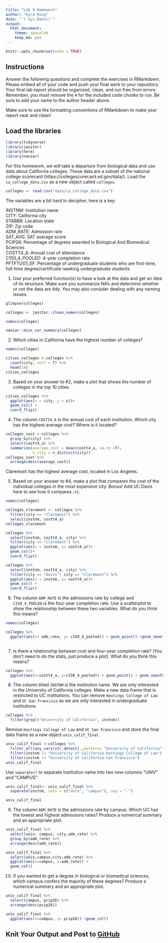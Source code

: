 ```yaml
---
title: "Lab 9 Homework"
author: "Kyra Kong"
date: "`r Sys.Date()`"
output:
  html_document: 
    theme: spacelab
    keep_md: yes
---
```


```r
knitr::opts_chunk$set(echo = TRUE)
```

## Instructions
Answer the following questions and complete the exercises in RMarkdown. Please embed all of your code and push your final work to your repository. Your final lab report should be organized, clean, and run free from errors. Remember, you must remove the `#` for the included code chunks to run. Be sure to add your name to the author header above.  

Make sure to use the formatting conventions of RMarkdown to make your report neat and clean!  

## Load the libraries
```r
library(tidyverse)
library(janitor)
library(here)
library(naniar)
``` 

For this homework, we will take a departure from biological data and use data about California colleges. These data are a subset of the national college scorecard (https://collegescorecard.ed.gov/data/). Load the `ca_college_data.csv` as a new object called `colleges`.
```r
colleges <- read.csv("data/ca_college_data.csv")
```

The variables are a bit hard to decipher, here is a key:  

INSTNM: Institution name  
CITY: California city  
STABBR: Location state  
ZIP: Zip code  
ADM_RATE: Admission rate  
SAT_AVG: SAT average score  
PCIP26: Percentage of degrees awarded in Biological And Biomedical Sciences  
COSTT4_A: Annual cost of attendance  
C150_4_POOLED: 4-year completion rate  
PFTFTUG1_EF: Percentage of undergraduate students who are first-time, full-time degree/certificate-seeking undergraduate students  

1. Use your preferred function(s) to have a look at the data and get an idea of its structure. Make sure you summarize NA's and determine whether or not the data are tidy. You may also consider dealing with any naming issues.
```r
glimpse(colleges)
```

```r
colleges <- janitor::clean_names(colleges)
```

```r
names(colleges)
```
```r
naniar::miss_var_summary(colleges)
```

2. Which cities in California have the highest number of colleges?
```r
names(colleges)
```

```r
cities_colleges <-colleges %>% 
  count(city, sort = T) %>% 
  head(10)
cities_colleges
```

3. Based on your answer to #2, make a plot that shows the number of colleges in the top 10 cities.
```r
cities_colleges %>% 
  ggplot(aes(x = city, y = n))+
  geom_col() +
  coord_flip()
```

4. The column `COSTT4_A` is the annual cost of each institution. Which city has the highest average cost? Where is it located?
```r
colleges_cost <-colleges %>% 
  group_by(city) %>% 
  select(costt4_a) %>%
  summarize(average_cost = mean(costt4_a, na.rm =T),
            n_city = n_distinct(city))
colleges_cost %>% 
  arrange(desc(average_cost))


```
Claremont has the highest average cost, located in Los Angeles.

5. Based on your answer to #4, make a plot that compares the cost of the individual colleges in the most expensive city. Bonus! Add UC Davis here to see how it compares :>).
```r
names(colleges)
```

```r
colleges_claremont <- colleges %>% 
  filter(city == "Claremont") %>% 
  select(instnm, costt4_a)
colleges_claremont
```
```r
colleges %>% 
  select(instnm, costt4_a, city) %>% 
  filter(city == "Claremont") %>%
  ggplot(aes(x = instnm, y= costt4_a))+ 
  geom_col()+
  coord_flip()
```

```r
colleges %>% 
  select(instnm, costt4_a, city) %>% 
  filter(city == "Davis"| city == "Claremont") %>%
  ggplot(aes(x = instnm, y= costt4_a))+ 
  geom_col() +
  coord_flip()
```



6. The column `ADM_RATE` is the admissions rate by college and `C150_4_POOLED` is the four-year completion rate. Use a scatterplot to show the relationship between these two variables. What do you think this means?
```r
names(colleges)
```

```r
colleges %>% 
  ggplot(aes(x= adm_rate, y= c150_4_pooled)) + geom_point() +geom_smooth(method=lm, se= T)
  
```

7. Is there a relationship between cost and four-year completion rate? (You don't need to do the stats, just produce a plot). What do you think this means?
```r
colleges %>% 
  ggplot(aes(x=costt4_a, y=c150_4_pooled)) + geom_point() + geom_smooth(method =lm, se =T)
```

8. The column titled `INSTNM` is the institution name. We are only interested in the University of California colleges. Make a new data frame that is restricted to UC institutions. You can remove `Hastings College of Law` and `UC San Francisco` as we are only interested in undergraduate institutions.
```r
colleges %>% 
  filter(grepl("University of California", instnm))
```

Remove `Hastings College of Law` and `UC San Francisco` and store the final data frame as a new object `univ_calif_final`.
```r
univ_calif_final <-colleges %>% 
  filter_all(any_vars(str_detect(.,pattern= "University of California"))) %>% 
  filter(instnm != "University of California-Hastings College of Law") %>% 
  filter(instnm != "University of California-San Francisco")
univ_calif_final
```

Use `separate()` to separate institution name into two new columns "UNIV" and "CAMPUS".
```r
univ_calif_final<- univ_calif_final %>% 
  separate(instnm, into = c("univ", "campus"), sep = "-")
```
```r
univ_calif_final
```

9. The column `ADM_RATE` is the admissions rate by campus. Which UC has the lowest and highest admissions rates? Produce a numerical summary and an appropriate plot.
```r
univ_calif_final %>% 
  select(univ, campus, city,adm_rate) %>% 
  group_by(adm_rate) %>% 
  arrange(desc(adm_rate))
```

```r
univ_calif_final %>% 
  select(univ,campus,city,adm_rate) %>% 
  ggplot(aes(x=campus, y=adm_rate)) +
  geom_col()
```

10. If you wanted to get a degree in biological or biomedical sciences, which campus confers the majority of these degrees? Produce a numerical summary and an appropriate plot.
```r
univ_calif_final %>% 
  select(campus, pcip26) %>% 
  arrange(desc(pcip26))
```

```r
univ_calif_final %>% 
  ggplot(aes(x=campus, y= pcip26)) +geom_col()
```

## Knit Your Output and Post to [GitHub](https://github.com/FRS417-DataScienceBiologists)